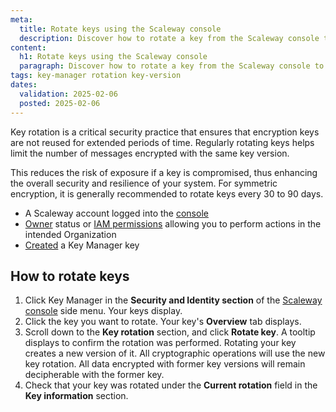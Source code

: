 ```yaml
---
meta:
  title: Rotate keys using the Scaleway console
  description: Discover how to rotate a key from the Scaleway console to decrypt your data using Scaleway's Key Manager.
content:
  h1: Rotate keys using the Scaleway console
  paragraph: Discover how to rotate a key from the Scaleway console to decrypt your data using Scaleway's Key Manager.
tags: key-manager rotation key-version
dates:
  validation: 2025-02-06
  posted: 2025-02-06
---
```


Key rotation is a critical security practice that ensures that encryption keys are not reused for extended periods of time. Regularly rotating keys helps limit the number of messages encrypted with the same key version.

This reduces the risk of exposure if a key is compromised, thus enhancing the overall security and resilience of your system. For symmetric encryption, it is generally recommended to rotate keys every 30 to 90 days.

<Macro id="requirements" />

- A Scaleway account logged into the [console](https://console.scaleway.com)
- [Owner](/iam/concepts/#owner) status or [IAM permissions](/iam/concepts/#permission) allowing you to perform actions in the intended Organization
- [Created](/key-manager/how-to/create-km-key/) a Key Manager key

## How to rotate keys

1. Click Key Manager in the **Security and Identity section** of the [Scaleway console](https://console.scaleway.com) side menu. Your keys display.
2. Click the key you want to rotate. Your key's **Overview** tab displays.
3. Scroll down to the **Key rotation** section, and click **Rotate key**. A tooltip displays to confirm the rotation was performed.
    <Message type="note">
     Rotating your key creates a new version of it. All cryptographic operations will use the new key rotation. All data encrypted with former key versions will remain decipherable with the former key.
    </Message>
4. Check that your key was rotated under the **Current rotation** field in the **Key information** section.

